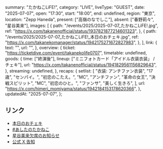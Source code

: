  summary: "たかねこLiFE!",
  category: "LIVE",
  liveType: "GUEST",
  date: "2025-07-07",
  open: "17:30",
  start: "18:00",
  end: undefined,
  region: "東京",
  location: "Zepp Haneda",
  present: ["高嶺のなでしこ"],
  absent: ["春野莉々", "星谷美来"],
  images: [
    {
      path: "/events/2025/2025-07-07_たかねこLiFE!.jpg",
      ref: "https://x.com/takanenofficial/status/1937821877214601323",
    },
    {
      path: "/events/2025/2025-07-07_たかねこLiFE!_本日のおチェキ.jpg",
      ref: "https://x.com/takanekomanager/status/1942175271672827983",
    },
  ],
  link: {
    text: "",
    url: "",
  },
  overview: {
    ticket: "https://ticketdive.com/event/takanekolife0707",
    timetable: undefined,
    goods: {
      time: ["終演後"],
      lineup: ["ミニフォトカード「アイドル衣装衣装」 / チェキ"],
      url: "https://x.com/takanenofficial/status/1941829561156829643",
    },
    streaming: undefined,
  },
  recaps: {
    setlist: [
      "衣装: アンチファン衣装",
      "17歳",
      "センパイ。",
      "初恋のこたえ。",
      "MC",
      "アンチファン",
      "革命の女王",
      "決戦スピリット",
      "MC",
      "初恋のひと。",
      "ファンサ",
      "美しく生きろ",
    ],
    url: "https://x.com/himeri_momiyama/status/1942184153178620366",
  },
  updatedAt: "2025-07-07",
};

## リンク

- [本日のおチェキ](https://x.com/takanekomanager/status/1942175271672827983)
- [#あしたのたかねこ](https://x.com/takanenofficial/status/1941829561156829643)
- [星谷美来欠席のお知らせ](https://x.com/takanenofficial/status/1941833347619225793)
- [公式 X 告知](https://x.com/takanenofficial/status/1937821877214601323)
